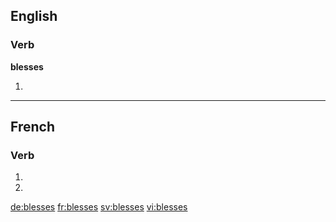 {{also|blessés}}
==English==

===Verb===
'''blesses'''

# {{third-person singular of|bless}}

----

==French==

===Verb===
{{fr-verb-form}}

# {{conjugation of|blesser||2|s|pres|ind|lang=fr}}
# {{conjugation of|blesser||2|s|pres|sub|lang=fr}}

[[de:blesses]]
[[fr:blesses]]
[[sv:blesses]]
[[vi:blesses]]